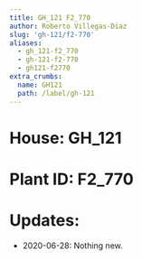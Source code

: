 ```yaml
---
title: GH_121 F2_770
author: Roberto Villegas-Diaz
slug: 'gh-121/f2-770'
aliases:
  - gh_121-f2_770
  - gh-121-f2-770
  - gh121-f2770
extra_crumbs:
  name: GH121
  path: /label/gh-121
---
```


# **House**: GH_121
# **Plant ID**: F2_770
# **Updates**: 
 - 2020-06-28: Nothing new.

